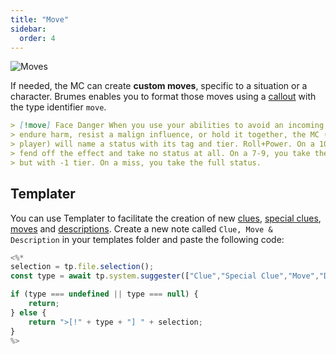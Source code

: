 ```yaml
---
title: "Move"
sidebar:
  order: 4
---
```


![Moves](../../../assets/features/moves.png)

If needed, the MC can create **custom moves**, specific to a situation or a
character. Brumes enables you to format those moves using a
[callout](https://help.obsidian.md/Editing+and+formatting/Callouts) with the
type identifier `move`.

```md
> [!move] Face Danger When you use your abilities to avoid an incoming hit,
> endure harm, resist a malign influence, or hold it together, the MC (or
> player) will name a status with its tag and tier. Roll+Power. On a 10+, you
> fend off the effect and take no status at all. On a 7-9, you take the status,
> but with -1 tier. On a miss, you take the full status.
```

## Templater

You can use Templater to facilitate the creation of new [clues](/features/clue),
[special clues](/features/clue), [moves](/features/move) and
[descriptions](/features/description). Create a new note called
`Clue, Move & Description` in your templates folder and paste the following
code:

```js
<%*
selection = tp.file.selection();
const type = await tp.system.suggester(["Clue","Special Clue","Move","Description"], ["clue","special-clue","move","description"]);

if (type === undefined || type === null) {
	return;
} else {
	return ">[!" + type + "] " + selection;
}
%>
```
